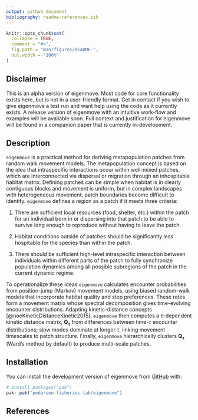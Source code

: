 ```yaml
---
output: github_document
bibliography: readme-references.bib
---
```


<!-- README.md is generated from README.Rmd. Please edit that file -->

```r
knitr::opts_chunk$set(
  collapse = TRUE,
  comment = "#>",
  fig.path = "man/figures/README-",
  out.width = "100%"
)
```

## Disclaimer

<!-- badges: start -->

<!-- badges: end -->

This is an alpha version of eigenmove. Most code for core functionality exists here, but is not in a user-friendly format. Get in contact if you wish to give eigenmove a test run and want help using the code as it currently exists. A release version of eigenmove with an intuitive work-flow and examples will be available soon. Full context and justification for eigenmove will be found in a companion paper that is currently in-development.

## Description

`eigenmove` is a practical method for deriving metapopulation patches from random walk movement models. The metapopulation concept is based on the idea that intraspecific interactions occur within well-mixed patches, which are interconnected via dispersal or migration through an inhospitable habitat matrix. Defining patches can be simple when habitat is in clearly contiguous blocks and movement is uniform, but in complex landscapes with heterogeneous movement, patch boundaries become difficult to identify. `eigenmove` defines a region as a patch if it meets three criteria:

1.  There are sufficient local resources (food, shelter, etc.) within the patch for an individual born in or dispersing into that patch to be able to survive long enough to reproduce without having to leave the patch.

2.  Habitat conditions outside of patches should be significantly less hospitable for the species than within the patch.

3.  There should be sufficient high-level intraspecific interaction between individuals within different parts of the patch to fully synchronize population dynamics among all possible subregions of the patch in the current dynamic regime.

To operationalize these ideas `eigenmove` calculates encounter probabilities from position-jump (Markov) movement models, using biased random-walk models that incorporate habitat quality and step preferences. These rates form a movement matrix whose spectral decomposition gives time-evolving encounter distributions. Adapting kinetic-distance concepts [@noeKineticDistanceKinetic2015], `eigenmove` then computes a $\tau$-dependent kinetic distance matrix, $\bm{Q_\tau}$ from differences between time-$\tau$ encounter distributions; slow modes dominate at longer $\tau$, linking movement timescales to patch structure. Finally, `eigenmove` hierarchically clusters $\bm{Q_\tau}$ (Ward’s method by default) to produce multi-scale patches.

## Installation

You can install the development version of eigenmove from [GitHub](https://github.com/) with:

``` r
# install.packages("pak")
pak::pak("pedersen-fisheries-lab/eigenmove")
```

## References
